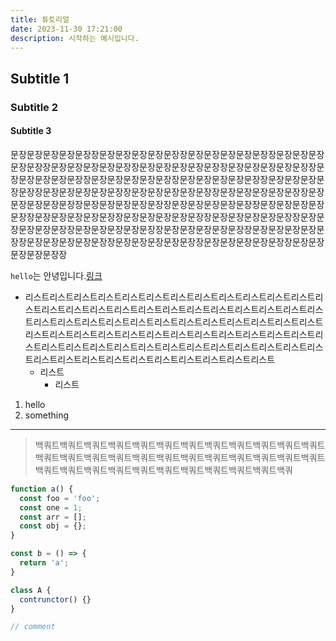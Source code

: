 ```yaml
---
title: 튜토리얼
date: 2023-11-30 17:21:00
description: 시작하는 예시입니다.
---
```


## Subtitle 1

### Subtitle 2

#### Subtitle 3

문장문장문장문장문장장문장문장문장문장문장장문장문장문장문장문장장문장문장문장문장문장장문장문장문장문장문장장문장문장문장문장문장장문장문장문장문장문장장문장문장문장문장문장장문장문장문장문장문장장문장문장문장문장문장장문장문장문장문장문장장문장문장문장문장문장장문장문장문장문장문장장문장문장문장문장문장장문장문장문장문장문장장문장문장문장문장문장장문장문장문장문장문장장문장문장문장문장문장장문장문장문장문장문장장문장문장문장문장문장장문장문장문장문장문장장문장문장문장문장문장장문장문장문장문장문장장문장문장문장문장문장장문장문장문장문장문장장문장문장문장문장문장장문장문장문장문장문장장문장문장문장문장문장장문장문장문장문장문장장

`hello`는 안녕입니다.[링크](https://github.com/kkole3897)

- 리스트리스트리스트리스트리스트리스트리스트리스트리스트리스트리스트리스트리스트리스트리스트리스트리스트리스트리스트리스트리스트리스트리스트리스트리스트리스트리스트리스트리스트리스트리스트리스트리스트리스트리스트리스트리스트리스트리스트리스트리스트리스트리스트리스트리스트리스트리스트리스트리스트리스트리스트리스트리스트리스트리스트리스트리스트리스트리스트리스트리스트리스트리스트리스트리스트리스트리스트리스트리스트리스트리스트리스트
  - 리스트
    - 리스트

1. hello
2. something

---

> 백쿼트백쿼트백쿼트백쿼트백쿼트백쿼트백쿼트백쿼트백쿼트백쿼트백쿼트백쿼트백쿼트백쿼트백쿼트백쿼트백쿼트백쿼트백쿼트백쿼트백쿼트백쿼트백쿼트백쿼트백쿼트백쿼트백쿼트백쿼트백쿼트백쿼트백쿼트백쿼트백쿼트백쿼트백쿼

```javascript
function a() {
  const foo = 'foo';
  const one = 1;
  const arr = [];
  const obj = {};
}

const b = () => {
  return 'a';
}

class A {
  contrunctor() {}
}

// comment
```

